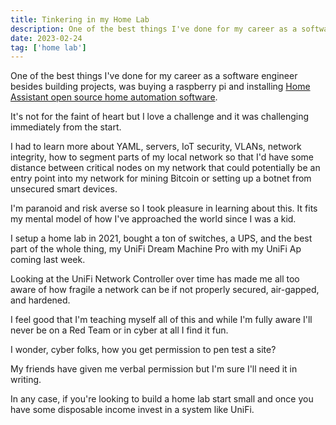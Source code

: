 ```yaml
---
title: Tinkering in my Home Lab
description: One of the best things I've done for my career as a software engineer besides building projects, was buying a raspberry pi and installing Home Assistant
date: 2023-02-24
tag: ['home lab']
---
```

One of the best things I've done for my career as a software engineer besides building projects, was buying a raspberry pi and installing [Home Assistant open source home automation software](https://home-assistant.io).

It's not for the faint of heart but I love a challenge and it was challenging immediately from the start.

I had to learn more about YAML, servers, IoT security, VLANs, network integrity, how to segment parts of my local network so that I'd have some distance between critical nodes on my network that could potentially be an entry point into my network for mining Bitcoin or setting up a botnet from unsecured smart devices.

I'm paranoid and risk averse so I took pleasure in learning about this. It fits my mental model of how I've approached the world since I was a kid.

I setup a home lab in 2021, bought a ton of switches, a UPS, and the best part of the whole thing, my UniFi Dream Machine Pro with my UniFi Ap coming last week.

Looking at the UniFi Network Controller over time has made me all too aware of how fragile a network can be if not properly secured, air-gapped, and hardened.

I feel good that I'm teaching myself all of this and while I'm fully aware I'll never be on a Red Team or in cyber at all I find it fun.

I wonder, cyber folks, how you get permission to pen test a site?

My friends have given me verbal permission but I'm sure I'll need it in writing.

In any case, if you're looking to build a home lab start small and once you have some disposable income invest in a system like UniFi.
